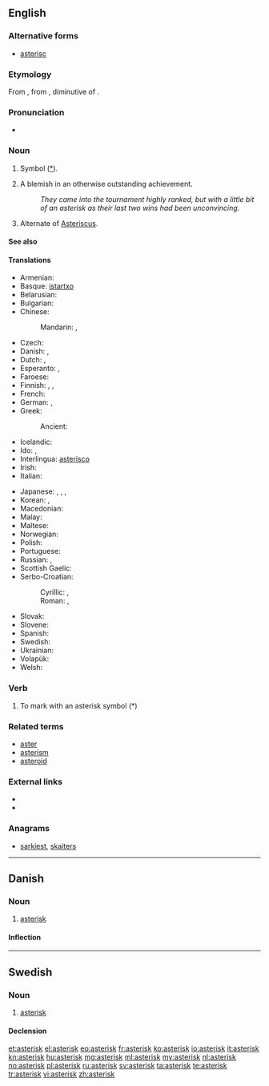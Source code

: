 {{also|Asterix}}
==English==

===Alternative forms===
* [[asterisc]]

===Etymology===
From {{etyl|LL.}} {{term|asteriscus}}, from {{etyl|grc}} {{term|ἀστερίσκος|tr=asteriskos|sc=polytonic||a little star, asterisk, used in manuscripts to mark passages}}, diminutive of {{term|ἀστήρ|tr=aster|sc=polytonic||a star}}.

===Pronunciation===
* {{audio|en-us-asterisk.ogg|Audio (US)}}

===Noun===
{{en-noun}}

# Symbol ([[*]]).
# {{context|sports|US}} A blemish in an otherwise outstanding achievement.
#: ''They came into the tournament highly ranked, but with a little bit of an asterisk as their last two wins had been unconvincing.''
# {{biology}} Alternate of [[Asteriscus]].

====See also====
{{typography marks}}

====Translations====
{{trans-top|symbol used to highlight words or sentences}}
* Armenian: {{t|hy|աստղանիշ|tr=astġaniš}}
* Basque: [[istartxo]]
* Belarusian: {{t|be|зорачка|f|tr=zóračka|sc=Cyrl}}
* Bulgarian: {{t|bg|звездичка|f|tr=zvézdička|sc=Cyrl}}
* Chinese:
*: Mandarin: {{t|zh|星號|sc=Hani}}, {{t|zh|星号|tr=xīnghào|sc=Hani}}
* Czech: {{t-|cs|hvězdička|f}}
* Danish: {{t-|da|asterisk}}, {{t+|da|stjerne}}
* Dutch: {{t+|nl|asterisk|f}}, {{t-|nl|sterretje|n}}
* Esperanto: {{t-|eo|steleto|xs=Esperanto}},  {{t-|eo|asterisko|xs=Esperanto}}
* Faroese: {{t|fo|asteriksur|m}}
* Finnish: {{t|fi|asteriski}}, {{t|fi|tähti}}, {{t|fi|tähti-merkki}}
* French: {{t+|fr|astérisque|m}}
* German: {{t-|de|Sternchen|n}}, {{t|de|Asterisk|m}}
* Greek: {{t|el|αστερίσκος|m|tr=asterískos|sc=Grek}}
*: Ancient: {{tø|grc|ἀστερίσκος|m|xs=Ancient Greek}}
* Icelandic: {{t+|is|stjörnumerki|n}}
* Ido: {{t+|io|steleto|xs=Ido}},  {{t+|io|asterisko|xs=Ido}}
* Interlingua: [[asterisco]]
* Irish: {{t+|ga|réalta|f|xs=Irish}}
* Italian: {{t-|it|asterisco|m}}
{{trans-mid}}
* Japanese: {{t|ja|アスタリスク|tr=asutarisuku}}, {{t|ja|星印|tr=ほしじるし, hoshi jirushi}}, {{t|ja|星号|tr=せいごう, seigō}}, {{t|ja|スター|tr=sutā|sc=Jpan}}
* Korean: {{t|ko|별표|tr=byeolpyo|sc=Kore}}, {{t|ko|애스테리스크|tr=aeseuteriseukeu|sc=Kore}}
* Macedonian: {{t|mk|ѕвездичка|f|tr=dzvézdička|sc=Cyrl}}
* Malay: {{t|ms|tanda bintang}}
* Maltese: {{t|mt|asteriks|xs=Maltese}}
* Norwegian: {{t|no|asterisk}}
* Polish: {{t|pl|gwiazdka|f}}
* Portuguese: {{t+|pt|asterisco|m}}
* Russian: {{t+|ru|звёздочка|f|tr=zvjózdočka|sc=Cyrl}}, {{t|ru|астериск|m|tr=asterísk|sc=Cyrl}}
* Scottish Gaelic: {{t|gd|reul|f}}
* Serbo-Croatian:
*: Cyrillic: {{t|sh|звездица|f}}, {{t|sh|астериск|m}}
*: Roman: {{t|sh|zvezdica|f}}, {{t|sh|asterisk|m}}
* Slovak: {{t|sk|hviezdička|f}}
* Slovene: {{t|sl|zvezdica|f}}
* Spanish: {{t+|es|asterisco|m}}
* Swedish: {{t+|sv|asterisk|c}}
* Ukrainian: {{t|uk|зірочка|f|tr=zíročka|sc=Cyrl}}
* Volapük: {{t|vo|stelül}}
* Welsh: {{t+|cy|seren|f|xs=Welsh}}
{{trans-bottom}}

===Verb===
{{en-verb}}

# To mark with an asterisk symbol (*)

===Related terms===
* [[aster]]
* [[asterism]]
* [[asteroid]]

===External links===
* {{R:Webster 1913}}
* {{R:Century 1911}}

===Anagrams===
* [[sarkiest#English|sarkiest]], [[skaiters#English|skaiters]]

----

==Danish==
{{wikipedia|lang=da}}

===Noun===
{{da-noun|en|er}}

# [[#English|asterisk]]

====Inflection====
{{da-noun-infl|en|er}}

----

==Swedish==

===Noun===
{{sv-noun|g=c}}

# [[#English|asterisk]]

====Declension====
{{sv-noun-reg-er}}

[[et:asterisk]]
[[el:asterisk]]
[[eo:asterisk]]
[[fr:asterisk]]
[[ko:asterisk]]
[[io:asterisk]]
[[it:asterisk]]
[[kn:asterisk]]
[[hu:asterisk]]
[[mg:asterisk]]
[[ml:asterisk]]
[[my:asterisk]]
[[nl:asterisk]]
[[no:asterisk]]
[[pl:asterisk]]
[[ru:asterisk]]
[[sv:asterisk]]
[[ta:asterisk]]
[[te:asterisk]]
[[tr:asterisk]]
[[vi:asterisk]]
[[zh:asterisk]]